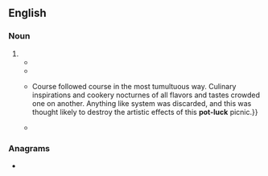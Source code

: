 {{also|potluck|pot luck}}
==English==

===Noun===
{{head|en|noun}}

# {{alternative form of|en|potluck}}
#* {{quote-book|en|author=unknown [formerly attributed to {{w|Daniel Defoe}}]|title=The Life and Adventures of Mrs. {{w|Christian Davies}}, the British Amazon, commonly called Mother Ross:{{nb...|Who Served as a Foot-soldier and Dragoon, in Several Campaigns, under King William and the Late Duke of Marlborough: Containing a Variety of Transactions both Serious and Diverting, wherein She Gave Surprizing Proofs of Courage, Strength, and Dexterity in Handling All Sorts of Weapons, Rarely to be Met with in the Contrary Sex, for which, besides being Otherwise Rewarded, She was Made a Pensioner of Chelsea College, by Queen Anne, where Her Husband Now is a Serjeant, and She Continued to Her Death: The Whole Taken from Her Own Mouth, and Known to be True by Many Noblemen, Generals, and Other Officers, &c. Mentioned in Her Life, and Still Living, who Served in those Wars at the Same Time, and were Witnesses of Her Uncommon Martial Bravery.}}|edition=2nd|location=London|publisher=Printed for R[ichard] Montagu|year=1741|section=part II|page=76|pageurl=https://books.google.com/books?id=IZ9CAAAAYAAJ&pg=RA1-PA76|oclc=221024157|passage=During my Stay here, I was going to take '''Pot-Luck''' with Colonel ''Ingram'', and accidentally meeting him in the Way, I told him I deſigned to ſoul a Plate with him, [...]}}
#* {{quote-book|en|author=M[arcus] Val[erius] Martial[is]|authorlink=Martial|chapter=XXXIII. To an Entertainer.|title=The Epigrams of M. Val. Martial, in Twelve Books:{{nb...|With a Comment: By James Elphinston.}}|location=London|publisher=Printed by Baker and Galabin,{{nb...|Ingram-Court, Fenchurch-Street}}; and sold [...] by B. White [''et al.'']|year=1782|section=book VII (On the Convivial Manners of the Romans)|page=327|pageurl=https://books.google.com/books?id=vksOAAAAQAAJ&pg=PA327|oclc=228751416|passage=Me, to '''pot-luck''', may any friend invite: / The treat, I can return, is my delight.}}
#* {{quote-journal|en|title=The pot-luck picnic. An impromptu and enjoyable dinner–a display of culinary skill.|archiveurl=https://web.archive.org/web/20190716142721/https://timesmachine.nytimes.com/timesmachine/1879/03/26/80745582.pdf|archivedate=16 July 2019|newspaper={{w|The New York Times}}|location=New York, N.Y.|publisher={{w|The New York Times Company}}|date=26 March 1879|page=5|pageurl=https://timesmachine.nytimes.com/timesmachine/1879/03/26/80745582.pdf|issn=0362-4331|oclc=971436363|passage=Last evening, at the Free Trade Club, a dinner was given by Hon. Robert R. Roosevelt to a large number of his friends. Though invitations had been issued for a week previous, the feast was decidedly of an impromptu character as far the viands went. [...] Cards of invitation of an amusing character were issued, on which the ''menu'' was indicated, with the names of the improvised cooks who were to concoct gumbo, lobster cutlets, plumb pudding, various salads, and coffee. {{...}} Course followed course in the most tumultuous way. Culinary inspirations and cookery nocturnes of all flavors and tastes crowded one on another. Anything like system was discarded, and this was thought likely to destroy the artistic effects of this '''pot-luck''' picnic.}}
#* {{quote-book|en|author=Frank H[amilton] Spearman|authorlink=Frank H. Spearman|chapter=The Raid of the Falling Wall|title=Laramie Holds the Range|location=New York, N.Y.|publisher=[[w:A. L. Burt|A[lbert] L[evi] Burt Company]]|month=August|year=1921|year_published=November 1921|page=143|pageurl=https://archive.org/details/laramieholdsrang00spea/page/143/mode/1up|oclc=171172|passage=How to get rich of Dutch Henry taxed the wits of the invaders. The whole morning and the early afternoon went to '''pot-luck''' firing from the trench along the draw, but although it was often asserted that Henry must long since be dead—having returned none of the shooting that was meant to call his fire—no one manifested the curiosity necessary to prove the assertion by closing in on the cabin.}}

===Anagrams===
* {{anagrams|en|a=ckloptu|putlock}}
